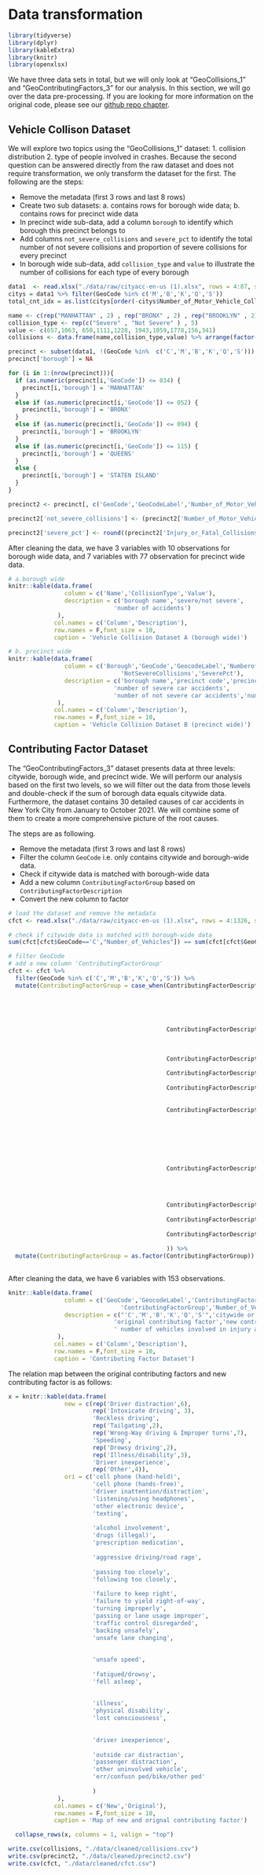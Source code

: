 # Data transformation

```r
library(tidyverse)
library(dplyr)
library(kableExtra)
library(knitr)
library(openxlsx)
```


We have three data sets in total, but we will only look at "GeoCollisions_1" and "GeoContributingFactors_3" for our analysis. In this section, we will go over the data pre-processing. If you are looking for more information on the original code, please see our [github repo chapter](https://github.com/yunyuntian/NYMotorVehicleCrash/blob/main/03-cleaning.Rmd).

## Vehicle Collison Dataset 

We will explore two topics using the "GeoCollisions_1" dataset: 1. collision distribution 2. type of people  involved in crashes. Because the second question can be answered directly from the raw dataset and does not require transformation, we only transform the dataset for the first. The following are the steps:

- Remove the metadata (first 3 rows and last 8 rows)
- Create two sub datasets: a. contains rows for borough wide data; b. contains rows for precinct wide data
- In precinct wide sub-data, add a column `borough` to identify which borough this precinct belongs to
- Add columns `not_severe_collisions` and `severe_pct` to identify the total number of not severe collisions and proportion of severe collisions for every precinct
- In borough wide sub-data, add `collision_type` and `value` to illustrate the number of collisions for each type of every borough

```r
data1  <- read.xlsx("./data/raw/cityacc-en-us (1).xlsx", rows = 4:87, sheet = 1)
citys = data1 %>% filter(GeoCode %in% c('M','B','K','Q','S'))
total_cnt_idx = as.list(citys[order(-citys$Number_of_Motor_Vehicle_Collisions),]['GeoCodeLabel'])

name <- c(rep("MANHATTAN" , 2) , rep("BRONX" , 2) , rep("BROOKLYN" , 2) , rep("QUEENS" , 2), rep("STATEN ISLAND",2))
collision_type <- rep(c("Severe" , "Not Severe" ) , 5)
value <- c(657,1063, 650,1111,1228, 1943,1059,1778,156,341)
collisions <- data.frame(name,collision_type,value) %>% arrange(factor(name, levels = total_cnt_idx))
```

```r
precinct <- subset(data1, !(GeoCode %in%  c('C','M','B','K','Q','S')))
precinct['borough'] = NA

for (i in 1:(nrow(precinct))){
  if (as.numeric(precinct[i,'GeoCode']) <= 034) {
    precinct[i,'borough'] = 'MANHATTAN'
  }
  else if (as.numeric(precinct[i,'GeoCode']) <= 052) {
    precinct[i,'borough'] = 'BRONX'
  }
  else if (as.numeric(precinct[i,'GeoCode']) <= 094) {
    precinct[i,'borough'] = 'BROOKLYN'
  }
  else if (as.numeric(precinct[i,'GeoCode']) <= 115) {
    precinct[i,'borough'] = 'QUEENS'
  }
  else {
    precinct[i,'borough'] = 'STATEN ISLAND'
  }
}

precinct2 <- precinct[, c('GeoCode','GeoCodeLabel','Number_of_Motor_Vehicle_Collisions','Injury_or_Fatal_Collisions','borough')]

precinct2['not_severe_collisions'] <- (precinct2['Number_of_Motor_Vehicle_Collisions'] - precinct2['Injury_or_Fatal_Collisions'])

precinct2['severe_pct'] <- round((precinct2['Injury_or_Fatal_Collisions'] / precinct2['Number_of_Motor_Vehicle_Collisions']) *100,2)

```

After cleaning the data, we have 3 variables with 10 observations for borough wide data, and 7 variables with 77 observation for precinct wide data.

```r
# a.borough wide
knitr::kable(data.frame(
                column = c('Name','CollisionType','Value'),
                description = c('borough name','severe/not severe',
                              'number of accidents')
              ), 
             col.names = c('Column','Description'),
             row.names = F,font_size = 10,
             caption = 'Vehicle Collision Dataset A (borough wide)')
```

```r
# b. precinct wide
knitr::kable(data.frame(
                column = c('Borough','GeoCode','GeocodeLabel','NumberofMotorVehicleCollisions','InjuryorFatalCollisions',
                                'NotSevereCollisions','SeverePct'),
                description = c('borough name','precinct code','precinct name','number of car accidents',
                              'number of severe car accidents',
                              'number of not severe car accidents','number of severe/number of total car accidents')
              ), 
             col.names = c('Column','Description'),
             row.names = F,font_size = 10,
             caption = 'Vehicle Collision Dataset B (precinct wide)')


```


## Contributing Factor Dataset  

The "GeoContributingFactors_3" dataset presents data at three levels: citywide, borough wide, and precinct wide. We will perform our analysis based on the first two levels, so we will filter out the data from those levels and double-check if the sum of borough data equals citywide data. Furthermore, the dataset contains 30 detailed causes of car accidents in New York City from January to October 2021. We will combine some of them to create a more comprehensive picture of the root causes.

The steps are as following.

- Remove the metadata (first 3 rows and last 8 rows)
- Filter the column `GeoCode` i.e. only contains citywide and borough-wide data.
- Check if citywide data is matched with borough-wide data
- Add a new column `ContributingFactorGroup` based on `ContributingFactorDescription`
- Convert the new column to factor

``` r
# load the dataset and remove the metadata
cfct <- read.xlsx("./data/raw/cityacc-en-us (1).xlsx", rows = 4:1326, sheet = 3)

# check if citywide data is matched with borough-wide data
sum(cfct[cfct$GeoCode=='C',"Number_of_Vehicles"]) == sum(cfct[cfct$GeoCode %in% c('M','B','K','Q','S'),"Number_of_Vehicles"])

# filter GeoCode
# add a new column 'ContributingFactorGroup'
cfct <- cfct %>% 
  filter(GeoCode %in% c('C','M','B','K','Q','S')) %>%
  mutate(ContributingFactorGroup = case_when(ContributingFactorDescription %in% c('CELL PHONE (HAND-HELD)',
                                                                               'CELL PHONE (HANDS-FREE)',
                                                                               'DRIVER INATTENTION/DISTRACTION',
                                                                               'LISTENING/USING HEADPHONES',
                                                                               'OTHER ELECTRONIC DEVICE',
                                                                               'TEXTING') ~ 'Distracted driving',
                                             ContributingFactorDescription %in% c('ALCOHOL INVOLVEMENT',
                                                                               'DRUGS (ILLEGAL)',
                                                                               'PRESCRIPTION MEDICATION'
                                                                               ) ~ 'Intoxicate driving',
                                             ContributingFactorDescription %in% c('PASSING TOO CLOSELY',
                                                                               'FOLLOWING TOO CLOSELY') ~ 'Tailgating',
                                             ContributingFactorDescription %in% c('FATIGUED/DROWSY',
                                                                               'FELL ASLEEP') ~ 'Drowsy driving',
                                             ContributingFactorDescription %in% c('ILLNESS',
                                                                               'PHYSICAL DISABILITY',
                                                                               'LOST CONSCIOUSNESS') ~ 'Illness/Disability',
                                             ContributingFactorDescription %in% c('FAILURE TO KEEP RIGHT',
                                                                               'FAILURE TO YIELD RIGHT-OF-WAY',
                                                                               'TURNING IMPROPERLY',
                                                                               'PASSING OR LANE USAGE IMPROPER',
                                                                               'TRAFFIC CONTROL DISREGARDED',
                                                                               'BACKING UNSAFELY',
                                                                               'UNSAFE LANE CHANGING'
                                                                               ) ~ 'Wrong-Way driving & Improper turns',
                                             ContributingFactorDescription %in% c('OUTSIDE CAR DISTRACTION',
                                                                               'PASSENGER DISTRACTION',
                                                                               'ERR/CONFUSN PED/BIKE/OTHER PED',
                                                                               'OTHER UNINVOLVED VEHICLE'
                                                                               ) ~ 'Other',
                                             ContributingFactorDescription %in% c('AGGRESSIVE DRIVING/ROAD RAGE'
                                                                                  ) ~ 'Reckless driving',
                                             ContributingFactorDescription %in% c('UNSAFE SPEED'
                                                                                  ) ~ 'Speeding',
                                             ContributingFactorDescription %in% c('DRIVER INEXPERIENCE'
                                                                                  ) ~ 'Driver inexperience'
                                             )) %>%
  mutate(ContributingFactorGroup = as.factor(ContributingFactorGroup))
  

```


After cleaning the data, we have 6 variables with 153 observations. 

```r
knitr::kable(data.frame(
                column = c('GeoCode','GeocodeLabel','ContributingFactorCode','ContributingFactorDescription',
                                'ContributingFactorGroup','Number_of_Vehicles'),
                description = c("'C','M','B','K','Q','S'",'citywide or specific borough name','contributing factor id',
                              'original contributing factor','new contributing factor',
                              ' number of vehicles involved in injury and fatal collisions')
              ), 
             col.names = c('Column','Description'),
             row.names = F,font_size = 10,
             caption = 'Contributing Factor Dataset')
```


The relation map between the original contributing factors and new contributing factor is as follows:

```r
x = knitr::kable(data.frame(
                new = c(rep('Driver distraction',6),
                        rep('Intoxicate driving', 3),
                        'Reckless driving',
                        rep('Tailgating',2),
                        rep('Wrong-Way driving & Improper turns',7),
                        'Speeding',
                        rep('Drowsy driving',2),
                        rep('Illness/disability',3),
                        'Driver inexperience',
                        rep('Other',4)),
                ori = c('cell phone (hand-held)',
                        'cell phone (hands-free)',
                        'driver inattention/distraction',
                        'listening/using headphones',
                        'other electronic device',
                        'texting',
                        
                        'alcohol involvement',
                        'drugs (illegal)',
                        'prescription medication',
                        
                        'aggressive driving/road rage',
                        
                        'passing too closely',
                        'following too closely',
                        
                        'failure to keep right',
                        'failure to yield right-of-way',
                        'turning improperly',
                        'passing or lane usage improper',
                        'traffic control disregarded',
                        'backing unsafely',
                        'unsafe lane changing',
                        
                        
                        'unsafe speed',
                        
                        'fatigued/drowsy',
                        'fell asleep',
                        
                        
                        'illness',
                        'physical disability',
                        'lost consciousness',
                        
                        
                        'driver inexperience',
                        
                        'outside car distraction',
                        'passenger distraction',
                        'other uninvolved vehicle',
                        'err/confusn ped/bike/other ped'
                        
                        )
              ), 
             col.names = c('New','Original'),
             row.names = F,font_size = 10,
             caption = 'Map of new and orignal contributing factor')

  collapse_rows(x, columns = 1, valign = "top")

```




```r
write.csv(collisions, "./data/cleaned/collisions.csv")
write.csv(precinct2, "./data/cleaned/precinct2.csv")
write.csv(cfct, "./data/cleaned/cfct.csv")
```

